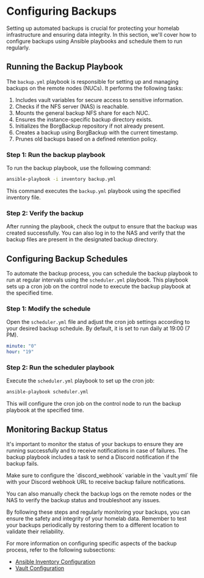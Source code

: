 
# Configuring Backups

Setting up automated backups is crucial for protecting your homelab infrastructure and ensuring data integrity. In this section, we'll cover how to configure backups using Ansible playbooks and schedule them to run regularly.

## Running the Backup Playbook

The `backup.yml` playbook is responsible for setting up and managing backups on the remote nodes (NUCs). It performs the following tasks:

1. Includes vault variables for secure access to sensitive information.
2. Checks if the NFS server (NAS) is reachable.
3. Mounts the general backup NFS share for each NUC.
4. Ensures the instance-specific backup directory exists.
5. Initializes the BorgBackup repository if not already present.
6. Creates a backup using BorgBackup with the current timestamp.
7. Prunes old backups based on a defined retention policy.

<Steps>

### Step 1: Run the backup playbook

To run the backup playbook, use the following command:

```bash
ansible-playbook -i inventory backup.yml
```

This command executes the `backup.yml` playbook using the specified inventory file.

### Step 2: Verify the backup

After running the playbook, check the output to ensure that the backup was created successfully. You can also log in to the NAS and verify that the backup files are present in the designated backup directory.

</Steps>

## Configuring Backup Schedules

To automate the backup process, you can schedule the backup playbook to run at regular intervals using the `scheduler.yml` playbook. This playbook sets up a cron job on the control node to execute the backup playbook at the specified time.

<Steps>

### Step 1: Modify the schedule

Open the `scheduler.yml` file and adjust the cron job settings according to your desired backup schedule. By default, it is set to run daily at 19:00 (7 PM).

```yaml
minute: "0"
hour: "19"
```

### Step 2: Run the scheduler playbook

Execute the `scheduler.yml` playbook to set up the cron job:

```bash
ansible-playbook scheduler.yml
```

This will configure the cron job on the control node to run the backup playbook at the specified time.

</Steps>

## Monitoring Backup Status

It's important to monitor the status of your backups to ensure they are running successfully and to receive notifications in case of failures. The backup playbook includes a task to send a Discord notification if the backup fails.

<Callout type="info">
Make sure to configure the `discord_webhook` variable in the `vault.yml` file with your Discord webhook URL to receive backup failure notifications.
</Callout>

You can also manually check the backup logs on the remote nodes or the NAS to verify the backup status and troubleshoot any issues.

By following these steps and regularly monitoring your backups, you can ensure the safety and integrity of your homelab data. Remember to test your backups periodically by restoring them to a different location to validate their reliability.

For more information on configuring specific aspects of the backup process, refer to the following subsections:

- [Ansible Inventory Configuration](/control-node-setup/ansible-inventory-configuration)
- [Vault Configuration](/control-node-setup/vault-configuration)